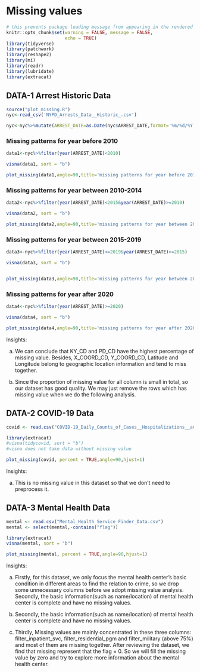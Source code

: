 # Missing values
```r
# this prevents package loading message from appearing in the rendered version of your problem set
knitr::opts_chunk$set(warning = FALSE, message = FALSE,
                      echo = TRUE)
library(tidyverse)
library(patchwork)
library(reshape2)
library(mi)
library(readr)
library(lubridate)
library(extracat)

```

## DATA-1 Arrest Historic Data

```r
source("plot_missing.R")
nyc<-read_csv('NYPD_Arrests_Data__Historic_.csv')

nyc<-nyc%>%mutate(ARREST_DATE=as.Date(nyc$ARREST_DATE,format='%m/%d/%Y'))
```

### Missing patterns for year before 2010
```r

data1<-nyc%>%filter(year(ARREST_DATE)<2010)

visna(data1, sort = "b")

plot_missing(data1,angle=90,title='missing patterns for year before 2010')
```

### Missing patterns for year between 2010-2014

```r

data2<-nyc%>%filter(year(ARREST_DATE)<2015&year(ARREST_DATE)>=2010)

visna(data2, sort = "b")

plot_missing(data2,angle=90,title='missing patterns for year between 2010-2014')

```

### Missing patterns for year between 2015-2019

```r
data3<-nyc%>%filter(year(ARREST_DATE)<=2019&year(ARREST_DATE)>=2015)

visna(data3, sort = "b")


plot_missing(data3,angle=90,title='missing patterns for year between 2015-2019')
```

### Missing patterns for year after 2020

```r
data4<-nyc%>%filter(year(ARREST_DATE)>=2020)

visna(data4, sort = "b")

plot_missing(data4,angle=90,title='missing patterns for year after 2020')
```

Insights:\n

a) We can conclude that KY_CD and PD_CD have the highest percentage of missing value. Besides, X_COORD_CD, Y_COORD_CD, Latitude and Longitude belong to geographic location information and tend to miss together.\n

b) Since the proportion of missing value for all column is small in total, so our dataset has good quality. We may just remove the rows which has missing value when we do the following analysis.

## DATA-2 COVID-19 Data
```r
covid <- read.csv("COVID-19_Daily_Counts_of_Cases__Hospitalizations__and_Deaths.csv")
```


```r
library(extracat)
#visna(tidycovid, sort = "b")
#visna does not take data without missing value
```

```r
plot_missing(covid, percent = TRUE,angle=90,hjust=1)
```


Insights:

a) This is no missing value in this dataset so that we don't need to preprocess it.

## DATA-3 Mental Health Data
```r
mental <- read.csv("Mental_Health_Service_Finder_Data.csv")
mental <- select(mental,-contains("flag"))
```

```r
library(extracat)
visna(mental, sort = "b")
```

```r
plot_missing(mental, percent = TRUE,angle=90,hjust=1)
```

Insights:

a) Firstly, for this dataset, we only focus the mental health center's basic condition in different areas to find the relation to crime, so we drop some unnecessary columns before we adopt missing value analysis.
Secondly, the basic information(such as name/location) of mental health center is complete and have no missing values. 

b) Secondly, the basic information(such as name/location) of mental health center is complete and have no missing values. 

c) Thirdly, Missing values are mainly concentrated in these three columns: filter_inpatient_svc, filter_residential_pgm and filter_military (above 75%) and most of them are missing together. After reviewing the dataset, we find that missing represent that the flag = 0. So we will fill the missing value by zero and try to explore more information about the mental health center.



